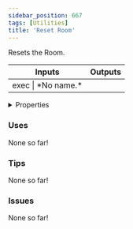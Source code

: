 ```yaml
---
sidebar_position: 667
tags: [Utilities]
title: 'Reset Room'
---
```


Resets the Room.



<IChip uuid="e921b08d-10c2-4be4-86fe-b8c7155cb97b"/>

<table><thead><tr><th>Inputs</th><th>Outputs</th></tr></thead><tbody><tr><td>exec | *No name.*</td><td /></tr></tbody></table>

<details>
  <summary>Properties</summary>
  <div>
    <div>
    <table>
      <tbody>
        <tr>
          <td>Is beta required?</td>
          <td>No</td>
        </tr>
        <tr>
          <td>Is chip a trolling risk?</td>
          <td>Yes</td>
        </tr>
        <tr>
          <td>Is chip a role assignment risk?</td>
          <td>No</td>
        </tr>
        <tr>
          <td>Chip UUID</td>
          <td>e921b08d-10c2-4be4-86fe-b8c7155cb97b</td>
        </tr>
        <tr>
          <td>Room availability</td>
          <td>Available everywhere</td>
        </tr>
      </tbody>
    </table>
    </div>
  </div>
</details>

### Uses

None so far!

### Tips

None so far!

### Issues

None so far!